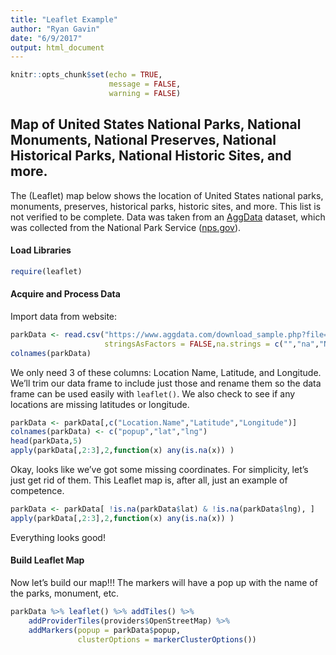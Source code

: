 ```yaml
---
title: "Leaflet Example"
author: "Ryan Gavin"
date: "6/9/2017"
output: html_document
---
```


```r
knitr::opts_chunk$set(echo = TRUE,
                      message = FALSE,
                      warning = FALSE)
```

## **Map** of United States National Parks, National Monuments, National Preserves, National Historical Parks, National Historic Sites, and more.

The (Leaflet) map below shows the location of United States national parks, monuments, preserves, historical parks, historic sites, and more. This list is not verified to be complete. Data was taken from an [AggData](https://www.aggdata.com/free-data/us-national-parks) dataset, which was collected from the National Park Service ([nps.gov](https://www.nps.gov/index.htm)).

#### Load Libraries
```r
require(leaflet)
```

#### Acquire and Process Data

Import data from website:
```r
parkData <- read.csv("https://www.aggdata.com/download_sample.php?file=national_park_service.csv",
                     stringsAsFactors = FALSE,na.strings = c("","na","NA"))
colnames(parkData)
```

We only need 3 of these columns: Location Name, Latitude, and Longitude. We'll trim our data frame to  include just those and rename them so the data frame can be used easily with `leaflet()`. We also check to see if any locations are missing latitudes or longitude.

```r
parkData <- parkData[,c("Location.Name","Latitude","Longitude")]
colnames(parkData) <- c("popup","lat","lng")
head(parkData,5)
apply(parkData[,2:3],2,function(x) any(is.na(x)) )
```

Okay, looks like we've got some missing coordinates. For simplicity, let's just get rid of them. This Leaflet map is, after all, just an example of competence. 

```r
parkData <- parkData[ !is.na(parkData$lat) & !is.na(parkData$lng), ]
apply(parkData[,2:3],2,function(x) any(is.na(x)) )
```

Everything looks good! 

#### Build Leaflet Map

Now let's build our map!!! The markers will have a pop up with the name of the parks, monument, etc.

```r
parkData %>% leaflet() %>% addTiles() %>%
    addProviderTiles(providers$OpenStreetMap) %>%
    addMarkers(popup = parkData$popup,
               clusterOptions = markerClusterOptions())
```

